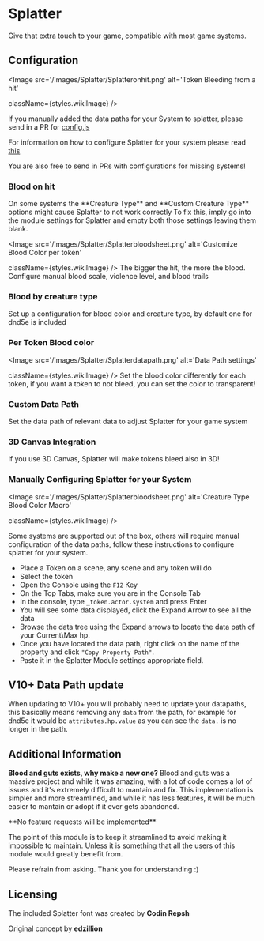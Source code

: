 
# Splatter

<ModuleInfo/>

Give that extra touch to your game, compatible with most game systems.

## Configuration

<Image
  src='/images/Splatter/Splatteronhit.png'
  alt='Token Bleeding from a hit'
  
  
  className={styles.wikiImage}
/>

If you manually added the data paths for your System to splatter, please
send in a PR for
[config.js](https://github.com/theripper93/Splatter/blob/main/scripts/config.js)

For information on how to configure Splatter for your system please read
[this](https://github.com/theripper93/Splatter/blob/main/CONFIGURATIONS.MD)

You are also free to send in PRs with configurations for missing
systems\!

### Blood on hit

<Callout type='warning' emoji='⚠️'>
  On some systems the **Creature Type** and **Custom Creature Type** options
  might cause Splatter to not work correctly To fix this, imply go into the
  module settings for Splatter and empty both those settings leaving them blank.
</Callout>

<Image
  src='/images/Splatter/Splatterbloodsheet.png'
  alt='Customize Blood Color per token'
  
  
  className={styles.wikiImage}
/>
The bigger the hit, the more the blood. Configure manual blood scale, violence level,
and blood trails

### Blood by creature type

Set up a configuration for blood color and creature type, by default one
for dnd5e is included

### Per Token Blood color

<Image
  src='/images/Splatter/Splatterdatapath.png'
  alt='Data Path settings'
  
  
  className={styles.wikiImage}
/>
Set the blood color differently for each token, if you want a token to not bleed,
you can set the color to transparent\!

### Custom Data Path

Set the data path of relevant data to adjust Splatter for your game
system

### 3D Canvas Integration

If you use 3D Canvas, Splatter will make tokens bleed also in 3D\!

### Manually Configuring Splatter for your System

<Image
  src='/images/Splatter/Splatterbloodsheet.png'
  alt='Creature Type Blood Color Macro'
  
  
  className={styles.wikiImage}
/>

Some systems are supported out of the box, others will require manual
configuration of the data paths, follow these instructions to configure
splatter for your system.

- Place a Token on a scene, any scene and any token will do
- Select the token
- Open the Console using the `F12` Key
- On the Top Tabs, make sure you are in the Console Tab
- In the console, type `_token.actor.system` and press Enter
- You will see some data displayed, click the Expand Arrow to see all
  the data
- Browse the data tree using the Expand arrows to locate the data path
  of your Current\\Max hp.
- Once you have located the data path, right click on the name of the
  property and click `"Copy Property Path"`.
- Paste it in the Splatter Module settings appropriate field.

## V10+ Data Path update

When updating to V10+ you will probably need
to update your datapaths, this basically means removing any `data` from
the path, for example for dnd5e it would be `attributes.hp.value` as you
can see the `data.` is no longer in the path.

## Additional Information

**Blood and guts exists, why make a new one?**
Blood and guts was a massive project and while it was amazing, with a lot of code comes a lot of issues and it's extremely difficult to mantain and fix.
This implementation is simpler and more streamlined, and while it has less features, it will be much easier to mantain or adopt if it ever gets abandoned.

<Callout type='info' emoji='ℹ️'>
  **No feature requests will be implemented**
</Callout>

The point of this module is to keep it streamlined to avoid making it impossible to maintain. Unless it is something that all the users of this module would greatly benefit from.

Please refrain from asking. Thank you for understanding :)

## Licensing

The included Splatter font was created by **Codin Repsh**

Original concept by **edzillion**
